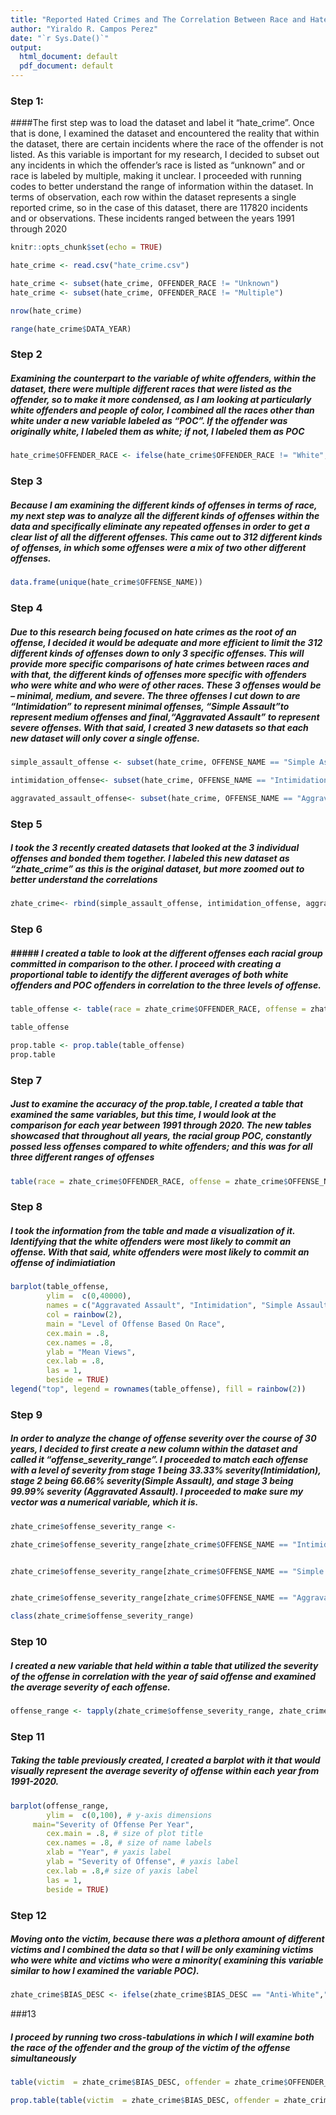 ```yaml
---
title: "Reported Hated Crimes and The Correlation Between Race and Hate Groups"
author: "Yiraldo R. Campos Perez"
date: "`r Sys.Date()`"
output:
  html_document: default
  pdf_document: default
---
```


### Step 1: 

####The first step was to load the dataset and label it "hate_crime". Once that is done, I examined the dataset and encountered the reality that within the dataset, there are certain incidents where the race of the offender is not listed. As this variable is important for my research, I decided to subset out any incidents in which the offender's race is listed as "unknown" and or race is labeled by multiple, making it unclear. I proceeded with running codes to better understand the range of information within the dataset. In terms of observation, each row within the dataset represents a single reported crime, so in the case of this dataset, there are 117820 incidents and or observations. These incidents ranged between the years 1991 through 2020

```r

knitr::opts_chunk$set(echo = TRUE)

hate_crime <- read.csv("hate_crime.csv")

hate_crime <- subset(hate_crime, OFFENDER_RACE != "Unknown")
hate_crime <- subset(hate_crime, OFFENDER_RACE != "Multiple")

nrow(hate_crime)

range(hate_crime$DATA_YEAR)

```


### Step 2

##### Examining the counterpart to the variable of white offenders, within the dataset, there were multiple different races that were listed as the offender, so to make it more condensed, as I am looking at particularly white offenders and people of color, I combined all the races other than white under a new variable labeled as "POC". If the offender was originally white, I labeled them as white; if not, I labeled them as POC

```r

hate_crime$OFFENDER_RACE <- ifelse(hate_crime$OFFENDER_RACE != "White", "POC", "White")

```



### Step 3 

##### Because I am examining the different kinds of offenses in terms of race, my next step was to analyze all the different kinds of offenses within the data and specifically eliminate any repeated offenses in order to get a clear list of all the different offenses. This came out to 312 different kinds of offenses, in which some offenses were a mix of two other different offenses.

```r
data.frame(unique(hate_crime$OFFENSE_NAME))
```


### Step 4

##### Due to this research being focused on hate crimes as the root of an offense, I decided it would be adequate and more efficient to limit the 312 different kinds of offenses down to only 3 specific offenses. This will provide more specific comparisons of hate crimes between races and with that, the different kinds of offenses more specific with offenders who were white and who were of other races. These 3 offenses would be -- minimal, medium, and severe. The three offenses I cut down to are "Intimidation" to represent minimal offenses, "Simple Assault"to represent medium offenses and final,"Aggravated Assault" to represent severe offenses. With that said, I created 3 new datasets so that each new dataset will only cover a single offense. 


```r

simple_assault_offense <- subset(hate_crime, OFFENSE_NAME == "Simple Assault")

intimidation_offense<- subset(hate_crime, OFFENSE_NAME == "Intimidation")

aggravated_assault_offense<- subset(hate_crime, OFFENSE_NAME == "Aggravated Assault")


```


### Step 5

##### I took the 3 recently created datasets that looked at the 3 individual offenses and bonded them together. I labeled this new dataset as "zhate_crime" as this is the original dataset, but more zoomed out to better understand the correlations

```r

zhate_crime<- rbind(simple_assault_offense, intimidation_offense, aggravated_assault_offense)

```


### Step 6

##### ##### I created a table to look at the different offenses each racial group committed in comparison to the other. I proceed with creating a proportional table to identify the different averages of both white offenders and POC offenders in correlation to the three levels of offense.

```r

table_offense <- table(race = zhate_crime$OFFENDER_RACE, offense = zhate_crime$OFFENSE_NAME)

table_offense 

prop.table <- prop.table(table_offense)
prop.table

```


### Step 7

##### Just to examine the accuracy of the prop.table, I created a table that examined the same variables, but this time, I would look at the comparison for each year between 1991 through 2020. The new tables showcased that throughout all years, the racial group POC, constantly possed less offenses compared to white offenders; and this was for all three different ranges of offenses 


```r
table(race = zhate_crime$OFFENDER_RACE, offense = zhate_crime$OFFENSE_NAME, zhate_crime$DATA_YEAR)
```


### Step 8

##### I took the information from the table and made a visualization of it. Identifying that the white offenders were most likely to commit an offense. With that said, white offenders were most likely to commit an offense of indimiatiation 

```r

barplot(table_offense,
        ylim =  c(0,40000),
        names = c("Aggravated Assault", "Intimidation", "Simple Assault"),
        col = rainbow(2),
        main = "Level of Offense Based On Race",
        cex.main = .8, 
        cex.names = .8, 
        ylab = "Mean Views",
        cex.lab = .8,
        las = 1,
        beside = TRUE)
legend("top", legend = rownames(table_offense), fill = rainbow(2))


```




### Step 9

##### In order to analyze the change of offense severity over the course of 30 years, I decided to first create a new column within the dataset and called it "offense_severity_range". I proceeded to match each offense with a level of severity from stage 1 being 33.33% severity(Intimidation), stage 2 being 66.66% severity(Simple Assault), and stage 3 being 99.99% severity (Aggravated Assault). I proceeded to make sure my vector was a numerical variable, which it is.

```r

zhate_crime$offense_severity_range <-

zhate_crime$offense_severity_range[zhate_crime$OFFENSE_NAME == "Intimidation"] <-33.33


zhate_crime$offense_severity_range[zhate_crime$OFFENSE_NAME == "Simple Assault"] <-66.66


zhate_crime$offense_severity_range[zhate_crime$OFFENSE_NAME == "Aggravated Assault"] <-99.99

class(zhate_crime$offense_severity_range) 
```


### Step 10

##### I created a new variable that  held within a table that utilized the severity of the offense in correlation with the year of said offense and examined the average severity of each offense. 

```r

offense_range <- tapply(zhate_crime$offense_severity_range, zhate_crime$DATA_YEAR, mean)
```


### Step 11

##### Taking the table previously created, I created a barplot with it that would visually represent the average severity of offense within each year from 1991-2020.

```r


barplot(offense_range,
        ylim =  c(0,100), # y-axis dimensions
     main="Severity of Offense Per Year",
        cex.main = .8, # size of plot title
        cex.names = .8, # size of name labels
        xlab = "Year", # yaxis label
        ylab = "Severity of Offense", # yaxis label
        cex.lab = .8,# size of yaxis label
        las = 1,
        beside = TRUE)

```



### Step 12

##### Moving onto the victim, because there was a plethora amount of different victims and I combined the data so that I will be only examining victims who were white and victims who were a minority( examining this variable similar to how I examined the variable POC). 

```r

zhate_crime$BIAS_DESC <- ifelse(zhate_crime$BIAS_DESC == "Anti-White","Anti-White" , "Anti- Minority")

```





###13

##### I proceed by running two cross-tabulations in which I will examine both the race of the offender and the group of the victim of the offense simultaneously

```r

table(victim  = zhate_crime$BIAS_DESC, offender = zhate_crime$OFFENDER_RACE)

prop.table(table(victim  = zhate_crime$BIAS_DESC, offender = zhate_crime$OFFENDER_RACE))

```


